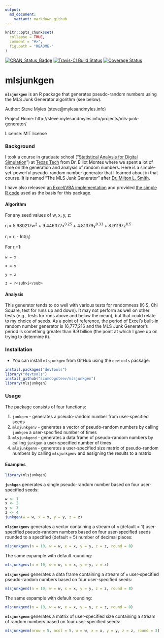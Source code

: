 ```yaml
---
output:
  md_document:
    variant: markdown_github
---
```


<!-- README.md is generated from README.Rmd. Please edit that file -->

```r
knitr::opts_chunk$set(
  collapse = TRUE,
  comment = "#>",
  fig.path = "README-"
)
```
[![CRAN_Status_Badge](http://www.r-pkg.org/badges/version/mlsjunkgen)](http://cran.r-project.org/package=mlsjunkgen) [![Travis-CI Build Status](https://travis-ci.org/scumdogsteev/mlsjunkgen.svg?branch=master)](https://travis-ci.org/scumdogsteev/mlsjunkgen) [![Coverage Status](https://img.shields.io/coveralls/scumdogsteev/mlsjunkgen.svg)](https://coveralls.io/r/mlsjunkgen/mlsjunkgen?branch=master)

# mlsjunkgen

**`mlsjunkgen`** is an R package that generates pseudo-random numbers using the
MLS Junk Generator algorithm (see below).

Author:  Steve Myles (steve@mylesandmyles.info)

Project Home:  http://steve.mylesandmyles.info/projects/mls-junk-generator/ 

License:  MIT license 

### Background

I took a course in graduate school ("[Statistical Analysis for Digital 
Simulation](http://www.depts.ttu.edu/officialpublications/courses/ie.php#ie_5000)") 
at [Texas Tech](http://www.ttu.edu/) from Dr. Elliot Montes where we spent a lot 
of time on the generation and analysis of random numbers.  Here is a simple-yet-powerful 
pseudo-random number generator that I learned about in that course.  It is 
named "The MLS Junk Generator" after [Dr. Milton L. Smith](http://www.depts.ttu.edu/ieweb/faculty/faculty.php?name=Milton%20Smith).

I have also released [an Excel/VBA implementation](https://github.com/scumdogsteev/mls-junk-generator) and provided 
[the simple R code](https://github.com/scumdogsteev/mls-junk-generatR) used as 
the basis for this package.

#### Algorithm

For any seed values of w, x, y, z:

r<sub>i</sub> = 5.980217w<sup>2</sup> + 9.446377x<sup>0.25</sup> + 
4.81379y<sup>0.33</sup> + 8.91197z<sup>0.5</sup>  

r<sub>i</sub> = r<sub>i</sub> - Int(r<sub>i</sub>)   

For r<sub>i</sub>+1:  

    w = x  
    
    x = y  
    
    y = z  
    
    z = r<sub>i</sub>

#### Analysis

This generator tends to do well with various tests for randomness (K-S, Chi 
Square, test for runs up and down).  It may not perform as well on other tests 
(e.g., tests for runs above and below the mean), but that could relate to my 
choice of seeds.  As a point of reference, the period of Excel's built-in random 
number generator is 16,777,216 and the MLS Junk Generator's period is something 
greater than 9.9 billion (the point at which I gave up on trying to determine 
it).

### Installation

* You can install `mlsjunkgen` from GitHub using the `devtools` package:
```r
install.packages("devtools")
library("devtools")
install_github("scumdogsteev/mlsjunkgen")
library(mlsjunkgen)
```

### Usage

The package consists of four functions:

1. `junkgen` - generates a pseudo-random number from user-specified seeds
2. `mlsjunkgenv` - generates a vector of pseudo-random numbers by calling 
   `junkgen` a user-specified number of times
3. `mlsjunkgend` - generates a data frame of pseudo-random numbers by calling 
   `junkgen` a user-specified number of times
4. `mlsjunkgenm` - generates a user-specified size matrix of pseudo-random 
   numbers by calling `mlsjunkgenv` and assigning the results to a matrix
   
#### Examples

```r
library(mlsjunkgen)
```

**`junkgen`** generates a single pseudo-random number based on four user-specified
seeds:

```r
w <- 1
x <- 2
y <- 3
z <- 4
junkgen(w = w, x = x, y = y, z = z)
```

**`mlsjunkgenv`** generates a vector containing a stream of `n` (default = 1) 
user-specified pseudo-random numbers based on four user-specified seeds rounded 
to a specified (default = 5) number of decimal places:

```r
mlsjunkgenv(n = 10, w = w, x = x, y = y, z = z, round = 8)
```

The same expample with default rounding:

```r
mlsjunkgenv(n = 10, w = w, x = x, y = y, z = z)
```

**`mlsjunkgend`** generates a data frame containing a stream of `n` user-specified
pseudo-random numbers based on four user-specified seeds:

```r
mlsjunkgend(n = 10, w = w, x = x, y = y, z = z, round = 8)
```

The same expample with default rounding:

```r
mlsjunkgend(n = 10, w = w, x = x, y = y, z = z, round = 8)
```

**`mlsjunkgenm`** generates a matrix of user-specified size containing a stream 
of random numbers based on four user-specified seeds:

```r
mlsjunkgenm(nrow = 5, ncol = 5, w = w, x = x, y = y, z = z, round = 3)
```